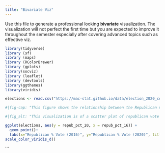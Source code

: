 ```yaml
---
title: "Bivariate Viz"
---
```


Use this file to generate a professional looking **bivariate** visualization.  The visualization will not perfect the first time but you are expected to improve it throughout the semester especially after covering advanced topics such as effective viz.
```r
library(tidyverse)
library (sf)
library (maps)
library (RColorBrewer)
library (gplots)
library(socviz)
library (leaflet)
library (devtools)
library(ggthemes)
library(viridis)
```

```r
elections <- read.csv("https://mac-stat.github.io/data/election_2020_county.csv")
```


```r
#|fig-cap: "This figure shows the relationship between the Republican vote percentage in 2016 and 2020. The x-axis represents the 2016 votes and the y-axis represents the 2020 votes."

#|fig_alt: "This visualization is of a scatter plot of republican vote percentage in 2016 and 2020. The biggest takeaway is that the two variables are have strong positive correlation. Data from elections-https://mac-stat.github.io/data/election_2020_county.csv"

ggplot(elections, aes(y = repub_pct_20, x = repub_pct_16)) +
  geom_point()+
  labs(x="Republican % Vote (2016)", y="Republican % Vote (2020)", title= "Relationship between Republican Vote %")+
scale_color_viridis_d()

```

```

